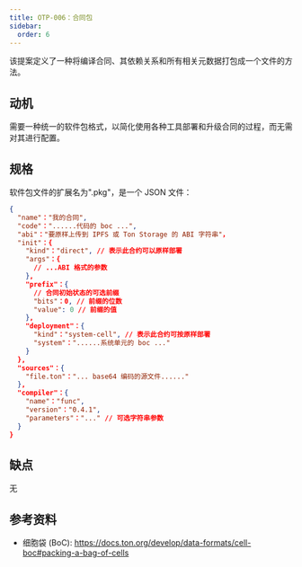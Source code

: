 ```yaml
---
title: OTP-006：合同包
sidebar:
  order: 6
---
```


该提案定义了一种将编译合同、其依赖关系和所有相关元数据打包成一个文件的方法。

## 动机

需要一种统一的软件包格式，以简化使用各种工具部署和升级合同的过程，而无需对其进行配置。

## 规格

软件包文件的扩展名为".pkg"，是一个 JSON 文件：

```json
{
  "name"："我的合同",
  "code"："......代码的 boc ...",
  "abi"："要原样上传到 IPFS 或 Ton Storage 的 ABI 字符串"，
  "init"：{
    "kind"："direct", // 表示此合约可以原样部署
    "args"：{
      // ...ABI 格式的参数
    },
    "prefix"：{
      // 合同初始状态的可选前缀
      "bits"：0, // 前缀的位数
      "value": 0 // 前缀的值
    },
    "deployment"：{
      "kind"："system-cell", // 表示此合约可按原样部署
      "system"："......系统单元的 boc ..."
    }
  },
  "sources"：{
    "file.ton"："... base64 编码的源文件......"
  },
  "compiler"：{
    "name"："func",
    "version"："0.4.1",
    "parameters"："..." // 可选字符串参数
  }
}
```

## 缺点

无

## 参考资料

- 细胞袋 (BoC): https://docs.ton.org/develop/data-formats/cell-boc#packing-a-bag-of-cells
